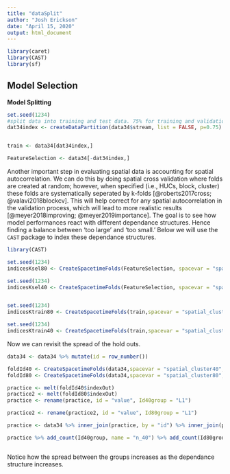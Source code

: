 ```yaml
---
title: "dataSplit"
author: "Josh Erickson"
date: "April 15, 2020"
output: html_document
---
```


```r

library(caret)
library(CAST)
library(sf)
```

## Model Selection  

**Model Splitting**  

```r


set.seed(1234)
#split data into training and test data. 75% for training and validation. 25% for feature selection. 
dat34index <- createDataPartition(data34$stream, list = FALSE, p=0.75)


train <- data34[dat34index,]

FeatureSelection <- data34[-dat34index,]


```

Another important step in evaluating spatial data is accounting for spatial autocorrelation. We can do this by doing spatial cross validation where folds are created at random; however, when specified (i.e., HUCs, block, cluster) these folds are systematically seperated by k-folds [@roberts2017cross; @valavi2018blockcv]. This will help correct for any spatial autocorrelation in the validation process, which will lead to more realistic results [@meyer2018improving; @meyer2019importance]. The goal is to see how model performances react with different dependance structures. Hence finding a balance between 'too large' and 'too small.' Below we will use the `CAST` package to index these dependance structures. 

```r
library(CAST)

set.seed(1234)
indicesKsel80 <- CreateSpacetimeFolds(FeatureSelection, spacevar = "spatial_cluster80", k = 10)

set.seed(1234)
indicesKsel40 <- CreateSpacetimeFolds(FeatureSelection, spacevar = "spatial_cluster40", k = 10)


set.seed(1234)
indicesKtrain80 <- CreateSpacetimeFolds(train,spacevar = "spatial_cluster80", k = 10) 

set.seed(1234)
indicesKtrain40 <- CreateSpacetimeFolds(train,spacevar = "spatial_cluster40", k = 10) 

```

Now we can revisit the spread of the hold outs.

```r

data34 <- data34 %>% mutate(id = row_number())

foldId40 <- CreateSpacetimeFolds(data34,spacevar = "spatial_cluster40", k = 10)
foldId80 <- CreateSpacetimeFolds(data34,spacevar = "spatial_cluster80", k = 10)

practice <- melt(foldId40$indexOut)
practice2 <- melt(foldId80$indexOut)
practice <- rename(practice, id = "value", Id40group = "L1")

practice2 <- rename(practice2, id = "value", Id80group = "L1")

practice <- data34 %>% inner_join(practice, by = "id") %>% inner_join(practice2, by = "id")

practice %>% add_count(Id40group, name = "n_40") %>% add_count(Id80group, name = "n_80") %>% add_count(sb_med, name = "n_med") %>% summarise(across(starts_with("n_"), list(mean = mean, median = median, standard_deviation = sd, spread = ~max(.x)-min(.x)))) %>% t()



```


Notice how the spread between the groups increases as the dependance structure increases.